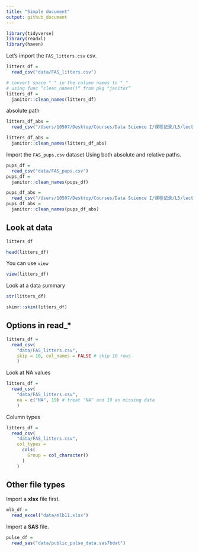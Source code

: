 ```yaml
---
title: "Simple document"
output: github_document
---
```


```r
library(tidyverse)
library(readxl)
library(haven)
```

Let's import the `FAS_litters.csv` csv.

```r
litters_df = 
  read_csv("data/FAS_litters.csv")

# convert space " " in the column names to "_"
# using func ”clean_names()“ from pkg "janitor”
litters_df =
  janitor::clean_names(litters_df) 


```

absolute path

```r
litters_df_abs = 
  read_csv("/Users/10507/Desktop/Courses/Data Science I/课程记录/L5/lecture5_data_import/data/FAS_litters.csv")

litters_df_abs = 
  janitor::clean_names(litters_df_abs) 

```

Import the `FAS_pups.csv` dataset Using both absolute and relative paths.

```r
pups_df =
  read_csv("data/FAS_pups.csv")
pups_df =
  janitor::clean_names(pups_df)

pups_df_abs =
  read_csv("/Users/10507/Desktop/Courses/Data Science I/课程记录/L5/lecture5_data_import/data/FAS_pups.csv")
pups_df_abs =
  janitor::clean_names(pups_df_abs)
```

## Look at data

```r
litters_df

head(litters_df)
```

You can use `view`

```r
view(litters_df)
```

Look at a data summary

```r
str(litters_df)

skimr::skim(litters_df)
```

## Options in read_*

```r
litters_df = 
  read_csv(
    "data/FAS_litters.csv",
    skip = 10, col_names = FALSE # skip 10 rows
    ) 
```

Look at NA values

```r
litters_df = 
  read_csv(
    "data/FAS_litters.csv",
    na = c("NA", 19) # treat "NA" and 19 as missing data
    ) 
```

Column types

```r
litters_df = 
  read_csv(
    "data/FAS_litters.csv", 
    col_types = 
      cols(
        Group = col_character()
      )
    ) 
```

## Other file types

Import a __xlsx__ file first.

```r
mlb_df = 
  read_excel("data/mlb11.xlsx")
```

Import a __SAS__ file.

```r
pulse_df = 
  read_sas("data/public_pulse_data.sas7bdat")

```



